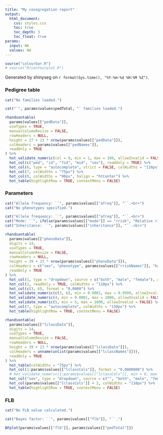 ```yaml
---
title: "My cosegregation report"
output:
  html_document:
    css: styles.css
    toc: true
    toc_depth: 3
    toc_float: true
params:
  input: NA
  values: NA
---
```


```r
source("colourbar.R")
# source("R/contourplot.R")
```

Generated by <span class="typewriter">shinyseg</span> on ``r format(Sys.time(), "%Y-%m-%d %H:%M %Z")``.

### Pedigree table

```r
cat("No families loaded.")
```

```r
cat("`", params$values$pedTotal, "` families loaded.")
```

```r
rhandsontable(
  params$values[["pedData"]],
  useTypes = TRUE,
  manualColumnResize = FALSE,
  rowHeaders = NULL,
  height = 27 + 23 * nrow(params$values[["pedData"]]),
  colHeaders = params$values[["pedNames"]],
  readOnly = TRUE
) %>%
  hot_validate_numeric(col = 9, min = 1, max = 100, allowInvalid = FALSE) %>%
  hot_col(c("ped", "id", "fid", "mid", "sex"), readOnly = TRUE) %>%
  hot_col(6, type = "autocomplete", strict = FALSE, colWidths = "110px") %>% 
  hot_col(7, colWidths = "75px") %>% 
  hot_col(8, colWidths = "90px", halign = "htCenter") %>%
  hot_table(highlightRow = TRUE, contextMenu = FALSE)
```

### Parameters

```r
cat("Allele frequency: ``", params$values[["afreq"]], "``.<br>")
cat("No phenotypes specified.")
```

```r
cat("Allele frequency: ``", params$values[["afreq"]], "``.<br>")
cat("Mode: ``", ifelse(params$values[["mode"]] == "rrisk", "Relative risk", "Liability class"), "``.<br>")
cat("Inheritance: ``", params$values[["inheritance"]], "``.<br>")
```

```r
rhandsontable(
  params$values[["phenoData"]],
  digits = 14,
  useTypes = TRUE,
  manualColumnResize = FALSE,
  rowHeaders = NULL,
  height = 39 + 23 * nrow(params$values[["phenoData"]]),
  colHeaders = c("sex", "phenotype", params$values[["rriskNames"]], "hazard ratio(s)"),
  readOnly = TRUE
) %>%
  hot_col(1, type = "dropdown", source = c("both", "male", "female"), allowInvalid = FALSE, colWidths = "75px") %>%
  hot_col(2, readOnly = TRUE, colWidths = "110px") %>% 
  hot_col(c(3, 6), format = "0,0000") %>% 
  hot_validate_numeric(c(3, 6), min = 0.0001, max = 0.9999, allowInvalid = FALSE) %>%
  hot_validate_numeric(4, min = 0.0001, max = 1000, allowInvalid = FALSE) %>%
  hot_validate_numeric(5, min = 5, max = 1000, allowInvalid = FALSE) %>%
  hot_col(7, type = "autocomplete", colWidths = "130px") %>%
  hot_table(highlightRow = TRUE, contextMenu = FALSE)
```

```r
rhandsontable(
  params$values[["lclassData"]],
  digits = 14,
  useTypes = TRUE,
  manualColumnResize = FALSE,
  rowHeaders = NULL,
  height = 39 + 23 * nrow(params$values[["lclassData"]]),
  colHeaders = unname(unlist(params$values[["lclassNames"]])),
  readOnly = TRUE
) %>%
  hot_table(colWidths = "75px") %>% 
  hot_col(1:params$values[["lclassCols"]], format = "0,0000000") %>%
  # hot_validate_numeric(1:params$values[["lclassCols"]], min = 0, max = 1, allowInvalid = FALSE) %>%
  hot_col("sex", type = "dropdown", source = c("", "both", "male", "female"), allowInvalid = FALSE) %>%
  hot_col(params$values[["lclassCols"]] + 2, colWidths = "110px") %>%
  hot_table(highlightRow = TRUE, contextMenu = FALSE)
```

### FLB

```r
cat("No FLB value calculated.")
```

```r
cat("Bayes factor: ``", params$values[["flb"]], "``.")
```

```r
BFplot(params$values[["flb"]], params$values[["pedTotal"]])
```
